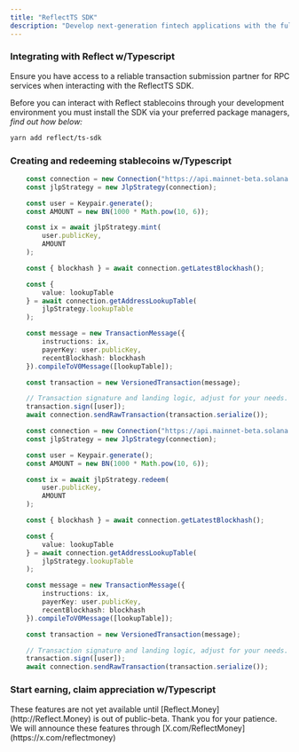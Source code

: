 ```yaml
---
title: "ReflectTS SDK"
description: "Develop next-generation fintech applications with the full power of yield-bearing stablecoins. "
---
```


### Integrating with Reflect w/Typescript

<Tip>
  Ensure you have access to a reliable transaction submission partner for RPC services when interacting with the ReflectTS SDK.
</Tip>

Before you can interact with Reflect stablecoins through your development environment you must install the SDK via your preferred package managers, _find out how below:_

```bash
yarn add reflect/ts-sdk
```

### Creating and redeeming stablecoins w/Typescript

<CodeGroup>

```typescript CreateUSDJ
	const connection = new Connection("https://api.mainnet-beta.solana.com");
    const jlpStrategy = new JlpStrategy(connection);

    const user = Keypair.generate();
    const AMOUNT = new BN(1000 * Math.pow(10, 6));

    const ix = await jlpStrategy.mint(
        user.publicKey,
        AMOUNT
    );

    const { blockhash } = await connection.getLatestBlockhash();

    const {
        value: lookupTable
    } = await connection.getAddressLookupTable(
        jlpStrategy.lookupTable
    );

    const message = new TransactionMessage({
        instructions: ix,
        payerKey: user.publicKey,
        recentBlockhash: blockhash
    }).compileToV0Message([lookupTable]);

    const transaction = new VersionedTransaction(message);

    // Transaction signature and landing logic, adjust for your needs.
    transaction.sign([user]);
    await connection.sendRawTransaction(transaction.serialize());
```


```typescript RedeemUSDJ
	const connection = new Connection("https://api.mainnet-beta.solana.com");
    const jlpStrategy = new JlpStrategy(connection);

    const user = Keypair.generate();
    const AMOUNT = new BN(1000 * Math.pow(10, 6));

    const ix = await jlpStrategy.redeem(
        user.publicKey,
        AMOUNT
    );

    const { blockhash } = await connection.getLatestBlockhash();

    const {
        value: lookupTable
    } = await connection.getAddressLookupTable(
        jlpStrategy.lookupTable
    );

    const message = new TransactionMessage({
        instructions: ix,
        payerKey: user.publicKey,
        recentBlockhash: blockhash
    }).compileToV0Message([lookupTable]);

    const transaction = new VersionedTransaction(message);

    // Transaction signature and landing logic, adjust for your needs.
    transaction.sign([user]);
    await connection.sendRawTransaction(transaction.serialize());
```

</CodeGroup>

### Start earning, claim appreciation w/Typescript

<Info>
  These features are not yet available until [Reflect.Money](http://Reflect.Money) is out of public-beta. Thank you for your patience. We will announce these features through  [X.com/ReflectMoney](https://x.com/reflectmoney)
</Info>